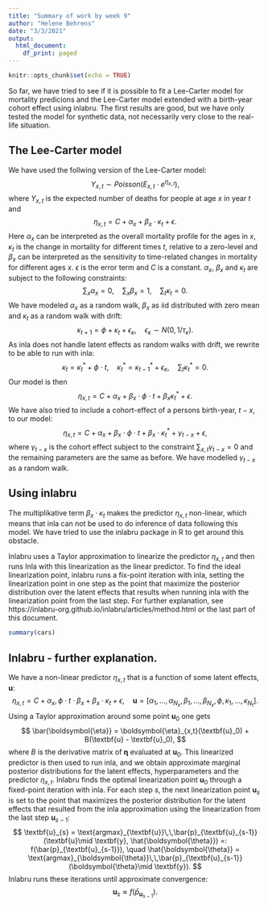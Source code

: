 ```yaml
---
title: "Summary of work by week 9"
author: "Helene Behrens"
date: "3/3/2021"
output:
  html_document:
    df_print: paged
---
```


```r
knitr::opts_chunk$set(echo = TRUE)
```
So far, we have tried to see if it is possible to fit a Lee-Carter model for mortality predicions and the Lee-Carter model extended with a birth-year cohort effect using inlabru. The first results are good, but we have only tested the model for synthetic data, not necessarily very close to the real-life situation. 

## The Lee-Carter model
We have used the follwing version of the Lee-Carter model:
$$
Y_{x,t} \sim Poisson(E_{x,t}\cdot e^{\eta_{x,t}}), 
$$
where $Y_{x,t}$ is the expected number of deaths for people at age $x$ in year $t$ and 
$$
\eta_{x,t}= C + \alpha_x + \beta_x\cdot\kappa_t + \epsilon.
$$
Here $\alpha_x$ can be interpreted as the overall mortality profile for the ages in $x$, $\kappa_t$ is the change in mortality for different times $t$, relative to a zero-level and $\beta_x$ can be interpreted as the sensitivity to time-related changes in mortality for different ages $x$. $\epsilon$ is the error term and $C$ is a constant. $\alpha_x$, $\beta_x$ and $\kappa_t$ are subject to the following constraints:
$$
\sum_x \alpha_x = 0, \quad \sum_x\beta_x = 1, \quad \sum_t\kappa_t = 0.
$$
We have modeled $\alpha_x$ as a random walk, $\beta_x$ as iid distributed with zero mean and $\kappa_t$ as a random walk with drift:
$$
\kappa_{t+1} = \phi + \kappa_{t} + \epsilon_{\kappa}, \quad \epsilon_{\kappa} \sim N(0,1/\tau_\kappa).
$$
As inla does not handle latent effects as random walks with drift, we rewrite to be able to run with inla:
$$
\kappa_t = \kappa^*_t + \phi\cdot t, \quad \kappa^*_t = \kappa^*_{t-1} + \epsilon_{\kappa}, \quad \sum_t\kappa^*_t = 0.
$$
Our model is then
$$
\eta_{x,t} = C + \alpha_x + \beta_x\cdot\phi\cdot t + \beta_x\kappa_t^* + \epsilon.
$$
We have also tried to include a cohort-effect of a persons birth-year, $t-x$, to our model:
$$
\eta_{x,t} = C + \alpha_x + \beta_x\cdot\phi\cdot t + \beta_x \cdot \kappa_t^* + \gamma_{t-x} + \epsilon,
$$
where $\gamma_{t-x}$ is the cohort effect subject to the constraint $\sum_{x,t}\gamma_{t-x} = 0$ and the remaining parameters are the same as before. We have modelled $\gamma_{t-x}$ as a random walk. 

## Using inlabru
The multiplikative term $\beta_x\cdot\kappa_t$ makes the predictor $\eta_{x,t}$ non-linear, which means that inla can not be used to do inference of data following this model. We have tried to use the inlabru package in R to get around this obstacle.

Inlabru uses a Taylor approximation to linearize the predictor $\eta_{x,t}$ and then runs Inla with this linearization as the linear predictor. To find the ideal linearization point, inlabru runs a fix-point iteration with inla, setting the linearization point in one step as the point that maximize the posterior distribution over the latent effects that results when running inla with the linearization point from the last step. For further explanation, see https://inlabru-org.github.io/inlabru/articles/method.html or the last part of this document. 

```r
summary(cars)
```

## Inlabru - further explanation. 

We have a non-linear predictor $\eta_{x,t}$ that is a function of some latent effects, $\textbf{u}$:
$$
\eta_{x,t} = C + \alpha_x, \phi\cdot t\cdot \beta_x + \beta_x\cdot\kappa_t + \epsilon, \quad \textbf{u} = [\alpha_1,...,\alpha_{N_x},\beta_1,...,\beta_{N_x},\phi,\kappa_1,...,\kappa_{N_t}].
$$
Using a Taylor approximation around some point $\textbf{u}_0$ one gets
$$
\bar{\boldsymbol{\eta}} = \boldsymbol{\eta}_{x,t}(\textbf{u}_0) + B(\textbf{u} - \textbf{u}_0),
$$
where $B$ is the derivative matrix of $\boldsymbol{\eta}$ evaluated at $\textbf{u}_0$. This linearized predictor is then used to run inla, and we obtain approximate marginal posterior distributions for the latent effects, hyperparameters and the predictor $\eta_{x,t}$. 
Inlabru finds the optimal linearization point $\textbf{u}_0$ through a fixed-point iteration with inla. For each step $s$, the next linearization point $\textbf{u}_s$ is set to the point that maximizes the posterior distribution for the latent effects that resulted from the inla approximation using the linearization from the last step $\textbf{u}_{s-1}$:
$$
\textbf{u}_{s} = \text{argmax}_{\textbf{u}}\,\,\bar{p}_{\textbf{u}_{s-1}}(\textbf{u}\mid \textbf{y}, \hat{\boldsymbol{\theta}}) =: f(\bar{p}_{\textbf{u}_{s-1}}), \quad \hat{\boldsymbol{\theta}} = \text{argmax}_{\boldsymbol{\theta}}\,\,\bar{p}_{\textbf{u}_{s-1}}(\boldsymbol{\theta}\mid \textbf{y}).
$$
Inlabru runs these iterations until approximate convergence:
$$
\textbf{u}_s \approx f(\bar{p}_{\textbf{u}_{s-1}}).
$$



